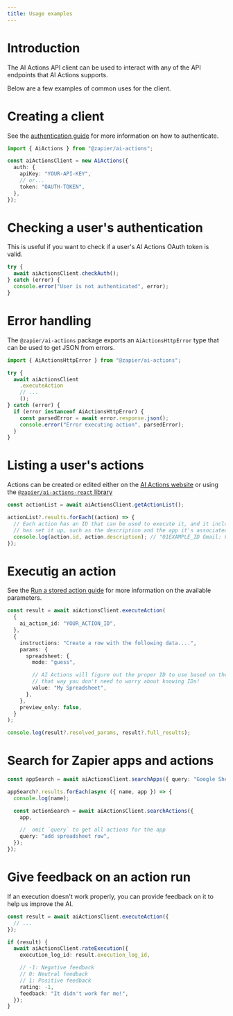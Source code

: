 ```yaml
---
title: Usage examples
---
```


# Introduction

The AI Actions API client can be used to interact with any of the API endpoints that AI Actions supports.

Below are a few examples of common uses for the client.

# Creating a client

See the [authentication guide](/guides/libraries/nodejs/authentication) for more information on how to authenticate.

```ts
import { AiActions } from "@zapier/ai-actions";

const aiActionsClient = new AiActions({
  auth: {
    apiKey: "YOUR-API-KEY",
    // or...
    token: "OAUTH-TOKEN",
  },
});
```

# Checking a user's authentication

This is useful if you want to check if a user's AI Actions OAuth token is valid.

```ts
try {
  await aiActionsClient.checkAuth();
} catch (error) {
  console.error("User is not authenticated", error);
}
```

# Error handling

The `@zapier/ai-actions` package exports an `AiActionsHttpError` type that can be used to get JSON from errors.

```ts
import { AiActionsHttpError } from "@zapier/ai-actions";

try {
  await aiActionsClient
    .executeAction
    // ...
    ();
} catch (error) {
  if (error instanceof AiActionsHttpError) {
    const parsedError = await error.response.json();
    console.error("Error executing action", parsedError);
  }
}
```

# Listing a user's actions

Actions can be created or edited either on the [AI Actions website](https://actions.zapier.com/providers/) or using the [`@zapier/ai-actions-react` library](/guides/libraries/react/getting-started)

```ts
const actionList = await aiActionsClient.getActionList();

actionList?.results.forEach((action) => {
  // Each action has an ID that can be used to execute it, and it includes information about how the user
  // has set it up, such as the description and the app it's associated with.
  console.log(action.id, action.description); // "01EXAMPLE_ID Gmail: Find Email"
});
```

# Executig an action

See the [Run a stored action guide](/guides/how-tos/stored/run-stored-action) for more information on the available parameters.

```ts
const result = await aiActionsClient.executeAction(
  {
    ai_action_id: "YOUR_ACTION_ID",
  },
  {
    instructions: "Create a row with the following data....",
    params: {
      spreadsheet: {
        mode: "guess",

        // AI Actions will figure out the proper ID to use based on the hint,
        // that way you don't need to worry about knowing IDs!
        value: "My Spreadsheet",
      },
    },
    preview_only: false,
  }
);

console.log(result?.resolved_params, result?.full_results);
```

# Search for Zapier apps and actions

```ts
const appSearch = await aiActionsClient.searchApps({ query: "Google Sheets" });

appSearch?.results.forEach(async ({ name, app }) => {
  console.log(name);

  const actionSearch = await aiActionsClient.searchActions({
    app,

    //  omit `query` to get all actions for the app
    query: "add spreadsheet row",
  });
});
```

# Give feedback on an action run

If an execution doesn't work properly, you can provide feedback on it to help us improve the AI.

```ts
const result = await aiActionsClient.executeAction({
  // ...
});

if (result) {
  await aiActionsClient.rateExecution({
    execution_log_id: result.execution_log_id,

    // -1: Negative feedback
    // 0: Neutral feedback
    // 1: Positive feedback
    rating: -1,
    feedback: "It didn't work for me!",
  });
}
```
